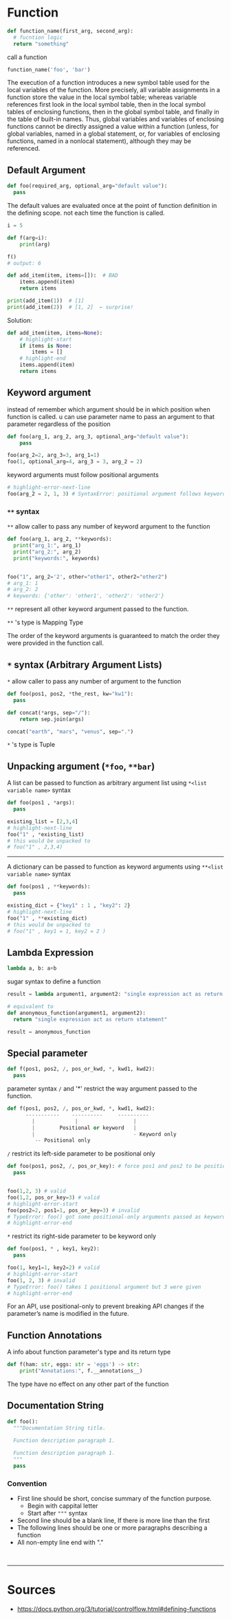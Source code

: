 # Function

```python title= showLineNumbers
def function_name(first_arg, second_arg):
  # fucntion logic
  return "something"
```

call a function

```python title= showLineNumbers
function_name('foo', 'bar')
```

<Color color="var(--can-not-understand-font-color)"> The execution of a function introduces a new symbol table used for the local variables of the function. More precisely, all variable assignments in a function store the value in the local symbol table; whereas variable references first look in the local symbol table, then in the local symbol tables of enclosing functions, then in the global symbol table, and finally in the table of built-in names. Thus, global variables and variables of enclosing functions cannot be directly assigned a value within a function (unless, for global variables, named in a global statement, or, for variables of enclosing functions, named in a nonlocal statement), although they may be referenced. </Color>


## Default Argument

```python title= showLineNumbers
def foo(required_arg, optional_arg="default value"):
  pass
```

<Admonition type="caution" title="caution"> 

The default values are evaluated <Color color="var(--primary-font-color)"> once </Color> at the point of function definition in the defining scope. not each time the function is called.


```python title= showLineNumbers
i = 5

def f(arg=i):
    print(arg)

f()
# output: 6
```

```python title= showLineNumbers
def add_item(item, items=[]):  # BAD
    items.append(item)
    return items

print(add_item(1))  # [1]
print(add_item(2))  # [1, 2]  ← surprise!
```

Solution:
```python title= showLineNumbers
def add_item(item, items=None):
    # highlight-start
    if items is None:
        items = []
    # highlight-end
    items.append(item)
    return items

```
</Admonition>


## Keyword argument

instead of remember which argument should be in which position when function is called. u can use parameter name to pass an argument to that parameter regardless of the position

```python title= showLineNumbers
def foo(arg_1, arg_2, arg_3, optional_arg="default value"):
    pass

foo(arg_2=2, arg_3=3, arg_1=1)
foo(1, optional_arg=4, arg_3 = 3, arg_2 = 2)
```

<Admonition type="note" title="note"> 

keyword arguments must follow positional arguments

```python title= 
# highlight-error-next-line
foo(arg_2 = 2, 1, 3) # SyntaxError: positional argument follows keyword argument
```

</Admonition>

### `**` syntax

`**` allow caller to pass any number of keyword argument to the function

```python title= showLineNumbers
def foo(arg_1, arg_2, **keywords):
  print("arg_1:", arg_1)
  print("arg_2:", arg_2)
  print("keywords:", keywords)


foo("1", arg_2='2', other="other1", other2="other2")
# arg_1: 1
# arg_2: 2
# keywords: {'other': 'other1', 'other2': 'other2'}
```

`**` represent all <Color color="var(--primary-font-color)"> other keyword argument </Color> passed to the function.

<Admonition type="info" title="info"> 

`**` 's type is Mapping Type

</Admonition>

<Admonition type="note" title="note"> 

The order of the keyword arguments is guaranteed to match the order they were provided in the function call.

</Admonition>

## `*` syntax (Arbitrary Argument Lists)

`*` allow caller to pass any number of argument to the function

```python title= showLineNumbers
def foo(pos1, pos2, *the_rest, kw="kw1"):
  pass

def concat(*args, sep="/"):
    return sep.join(args)

concat("earth", "mars", "venus", sep=".")
```

<Admonition type="info" title="info"> 

`*` 's type is Tuple 

</Admonition>

## Unpacking argument (`*foo`, `**bar`)

A list can be passed to function as arbitrary argument list using `*<list variable name>` syntax

```python title= showLineNumbers
def foo(pos1 , *args):
  pass

existing_list = [2,3,4]
# highlight-next-line
foo("1" , *existing_list)
# this would be unpacked to
# foo("1" , 2,3,4)
```

---

A dictionary can be passed to function as keyword arguments using `**<list variable name>` syntax

```python title= showLineNumbers
def foo(pos1 , **keywords):
  pass

existing_dict = {"key1" : 1 , "key2": 2}
# highlight-next-line
foo("1" , **existing_dict)
# this would be unpacked to
# foo("1" , key1 = 1, key2 = 2 )
```

## Lambda Expression

```python title= showLineNumbers
lambda a, b: a+b
```

sugar syntax to define a function

```python title= showLineNumbers
result = lambda argument1, argument2: "single expression act as return statement"

# equivalent to
def anonymous_function(argument1, argument2):
  return "single expression act as return statement"

result = anonymous_function
```

## Special parameter

```python title= showLineNumbers
def f(pos1, pos2, /, pos_or_kwd, *, kwd1, kwd2):
  pass
```

parameter syntax `/` and '*' restrict the way argument passed to the function.

```python title= showLineNumbers
def f(pos1, pos2, /, pos_or_kwd, *, kwd1, kwd2):
      -----------    ----------     ----------
        |             |                  |
        |        Positional or keyword   |
        |                                - Keyword only
         -- Positional only
```

`/` restrict its left-side parameter to be positional only

```python title= showLineNumbers
def foo(pos1, pos2, /, pos_or_key): # force pos1 and pos2 to be positional. pos_or_key isn't affected , it can be either positional or keyword
  pass


foo(1,2, 3) # valid
foo(1,2, pos_or_key=3) # valid
# highlight-error-start
foo(pos2=2, pos1=1, pos_or_key=3) # invalid
# TypeError: foo() got some positional-only arguments passed as keyword arguments: 'pos1, pos2'
# highlight-error-end
```


`*` restrict its right-side parameter to be keyword only

```python title= showLineNumbers
def foo(pos1, * , key1, key2):
  pass

foo(1, key1=1, key2=2) # valid
# highlight-error-start
foo(1, 2, 3) # invalid
# TypeError: foo() takes 1 positional argument but 3 were given
# highlight-error-end
```

<Admonition type="tip" title="tip"> 

For an API, use positional-only to prevent breaking API changes if the parameter’s name is modified in the future.

</Admonition>

## Function Annotations

A info about function parameter's type and its return type

```python title= showLineNumbers
def f(ham: str, eggs: str = 'eggs') -> str:
    print("Annotations:", f.__annotations__)  
```

<Admonition type="info" title="info"> 

The type have no effect on any other part of the function

</Admonition>


## <Color color="var(--not-require-but-good-to-know-font-color)"> Documentation String </Color>

```python title= showLineNumbers
def foo():
  """Documentation String title.
  
  Function description paragraph 1.

  Function description paragraph 1.
  """
  pass
```

### Convention

- First line should be short, concise summary of the function purpose.
  - Begin with cappital letter
  - Start after `"""` syntax
- Second line should be a blank line, If there is more line than the first
- The following lines should be one or more paragraphs describing a function
- All non-empty line end with "."

<br/>

---

# Sources

- https://docs.python.org/3/tutorial/controlflow.html#defining-functions